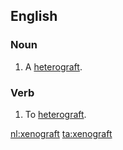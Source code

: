 ==English==

===Noun===
{{en-noun}}

# A [[heterograft]].

===Verb===
{{en-verb}}

# To [[heterograft]].

[[nl:xenograft]]
[[ta:xenograft]]